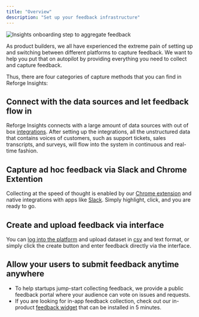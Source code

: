 ```yaml
---
title: "Overview"
description: "Set up your feedback infrastructure"
---
```


<Frame>
  <img
    src="/aggregate.png"
    alt="Insights onboarding step to aggregate feedback"
    style={{ width:"100%" }}
    title=""
  />
</Frame>

As product builders, we all have experienced the extreme pain of setting up and switching between different platforms to capture feedback. We want to help you put that on autopilot by providing everything you need to collect and capture feedback. 

Thus, there are four categories of capture methods that you can find in Reforge Insights:

## Connect with the data sources and let feedback flow in

Reforge Insights connects with a large amount of data sources with out of box [integrations](/integrations). After setting up the integrations, all the unstructured data that contains voices of customers, such as support tickets, sales transcripts, and surveys, will flow into the system in continuous and real-time fashion.

## Capture ad hoc feedback via Slack and Chrome Extention

Collecting at the speed of thought is enabled by our [Chrome extension](/chrome-extension) and native integrations with apps like [Slack](/Integrations/Slack). Simply highlight, click, and you are ready to go.

## Create and upload feedback via interface

You can [log into the platform](insights.reforge.com) and upload dataset in [csv](/csv-upload) and text format, or simply click the create button and enter feedback directly via the interface.

## Allow your users to submit feedback anytime anywhere

- To help startups jump-start collecting feedback, we provide a public feedback portal where your audience can vote on issues and requests.
- If you are looking for in-app feedback collection, check out our in-product [feedback widget](/widget) that can be installed in 5 minutes.